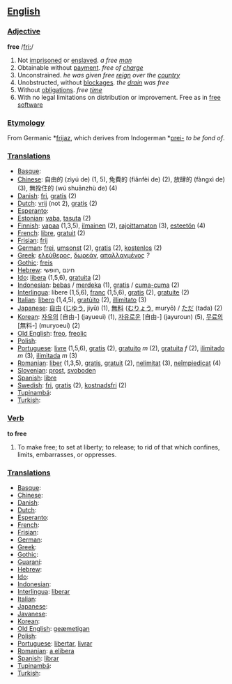 == [[English]] ==

=== [[Adjective]] ===
'''free'''
/[[Pronunciation guide|fri:]]/

# Not [[imprisoned]] or [[enslaved]]. ''a free [[man]]''
# Obtainable without [[payment]]. ''free of [[charge]]''
# Unconstrained. ''he was given free [[reign]] over the [[country]]''
# Unobstructed, without [[blockage|blockages]]. ''the [[drain]] was free''
# Without [[obligation]]s. ''free [[time]]''
# With no legal limitations on distribution or improvement.  Free as in [http://www.gnu.org/philosophy/free-software-for-freedom.html free software]

=== [[Etymology]] ===

From Germanic *[[frijaz]], which derives from Indogerman *[[prei-]] ''to be fond of''.

=== [[Translations]] ===

*[[Basque]]:
*[[Chinese]]: 自由的 (zìyú de) (1, 5), 免費的 (fiǎnfèi de) (2), 放肆的 (fàngxì de) (3), 無拴住的 (wú shuānzhù de) (4)
*[[Danish]]: [[fri]], [[gratis]] (2)
*[[Dutch]]: [[vrij]] (not 2), [[gratis]] (2)
*[[Esperanto]]:
*[[Estonian]]: [[vaba]], [[tasuta]] (2)
*[[Finnish]]: [[vapaa]] (1,3,5), [[ilmainen]] (2), [[rajoittamaton]] (3), [[esteetön]] (4)
*[[French]]: [[libre]], [[gratuit]] (2)
*[[Frisian]]: [[frij]]
*[[German]]: [[frei]], [[umsonst]] (2), [[gratis]] (2), [[kostenlos]] (2)
*[[Greek]]: [[ελεύθερος]], [[δωρεάν]], [[απαλλαγμένος]] ''?''
*[[Gothic]]: [[freis]]
*[[Hebrew]]: חינם ,חופשי 
*[[Ido]]: [[libera]] (1,5,6), [[gratuita]] (2)
*[[Indonesian]]: [[bebas]] / [[merdeka]] (1), [[gratis]] / [[cuma-cuma]] (2)
*[[Interlingua]]: libere (1,5,6), [[franc]] (1,5,6), [[gratis]] (2), [[gratuite]] (2)
*[[Italian]]: [[lìbero]] (1,4,5), [[gratùito]] (2), [[illimitato]] (3)
*[[Japanese]]: [[自由]] ([[じゆう]], jiyū) (1), [[無料]] ([[むりょう]], muryō) / [[ただ]] (tada) (2)
*[[Korean]]: [[자유의]] [自由-] (jayueui) (1), [[자유로운]] [自由-] (jayuroun) (5), [[무료의]] [無料-] (muryoeui) (2)
*[[Old English]]: [[freo]], [[freolic]]
*[[Polish]]:
*[[Portuguese]]: [[livre]] (1,5,6), [[gratis]] (2), [[gratuito]] ''m'' (2), [[gratuita]] ''f'' (2), [[ilimitado]] ''m'' (3), [[ilimitada]] ''m'' (3)
*[[Romanian]]: [[liber]] (1,3,5), [[gratis]], [[gratuit]] (2), [[nelimitat]] (3), [[neîmpiedicat]] (4) 
*[[Slovenian]]: [[prost]], [[svoboden]]
*[[Spanish]]: [[libre]]
*[[Swedish]]: [[fri]], [[gratis]] (2), [[kostnadsfri]] (2)
*[[Tupinambá]]:
*[[Turkish]]:

=== [[Verb]] ===

'''to free'''
# To make free; to set at liberty; to release; to rid of that which confines, limits, embarrasses, or oppresses.

=== [[Translations]] ===

*[[Basque]]:
*[[Chinese]]:
*[[Danish]]:
*[[Dutch]]:
*[[Esperanto]]:
*[[French]]:
*[[Frisian]]:
*[[German]]:
*[[Greek]]:
*[[Gothic]]:
*[[Guaraní]]:
*[[Hebrew]]:
*[[Ido]]:
*[[Indonesian]]: 
*[[Interlingua]]: [[liberar]]
*[[Italian]]:
*[[Japanese]]:
*[[Javanese]]:
*[[Korean]]:
*[[Old English]]: [[geæmetigan]]
*[[Polish]]:
*[[Portuguese]]: [[libertar]], [[livrar]]
*[[Romanian]]: [[a elibera]]
*[[Spanish]]: [[librar]]
*[[Tupinambá]]:
*[[Turkish]]: